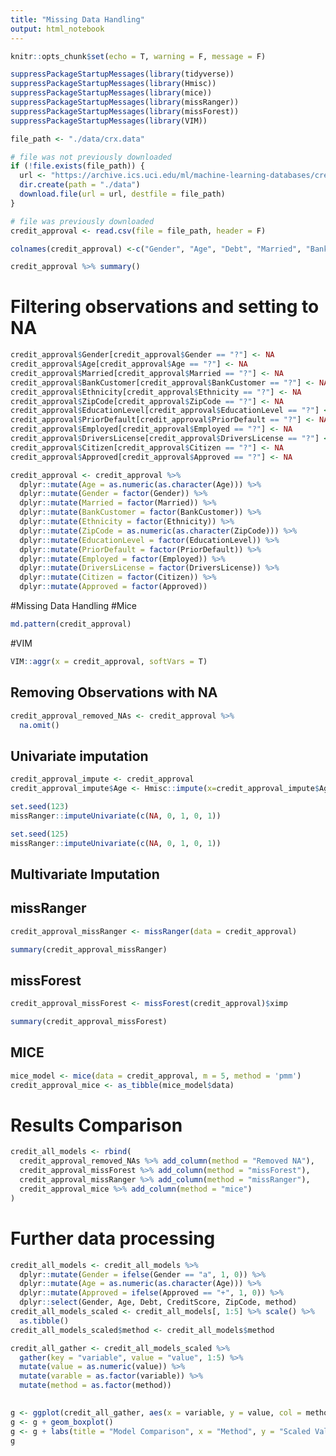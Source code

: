 ```yaml
---
title: "Missing Data Handling"
output: html_notebook
---
```




```r
knitr::opts_chunk$set(echo = T, warning = F, message = F)
```

```r
suppressPackageStartupMessages(library(tidyverse))
suppressPackageStartupMessages(library(Hmisc))
suppressPackageStartupMessages(library(mice))
suppressPackageStartupMessages(library(missRanger))
suppressPackageStartupMessages(library(missForest))
suppressPackageStartupMessages(library(VIM))
```

```r
file_path <- "./data/crx.data"

# file was not previously downloaded
if (!file.exists(file_path)) {
  url <- "https://archive.ics.uci.edu/ml/machine-learning-databases/credit-screening/crx.data"
  dir.create(path = "./data")
  download.file(url = url, destfile = file_path)
}

# file was previously downloaded
credit_approval <- read.csv(file = file_path, header = F)
```

```r
colnames(credit_approval) <-c("Gender", "Age", "Debt", "Married", "BankCustomer", "EducationLevel", "Ethnicity", "YearsEmployed", "PriorDefault", "Employed", "CreditScore", "DriversLicense", "Citizen", "ZipCode", "Income", "Approved")
```

```r
credit_approval %>% summary()
```
# Filtering observations and setting to NA
```r
credit_approval$Gender[credit_approval$Gender == "?"] <- NA
credit_approval$Age[credit_approval$Age == "?"] <- NA
credit_approval$Married[credit_approval$Married == "?"] <- NA
credit_approval$BankCustomer[credit_approval$BankCustomer == "?"] <- NA
credit_approval$Ethnicity[credit_approval$Ethnicity == "?"] <- NA
credit_approval$ZipCode[credit_approval$ZipCode == "?"] <- NA
credit_approval$EducationLevel[credit_approval$EducationLevel == "?"] <- NA
credit_approval$PriorDefault[credit_approval$PriorDefault == "?"] <- NA
credit_approval$Employed[credit_approval$Employed == "?"] <- NA
credit_approval$DriversLicense[credit_approval$DriversLicense == "?"] <- NA
credit_approval$Citizen[credit_approval$Citizen == "?"] <- NA
credit_approval$Approved[credit_approval$Approved == "?"] <- NA
```

```r
credit_approval <- credit_approval %>%
  dplyr::mutate(Age = as.numeric(as.character(Age))) %>%
  dplyr::mutate(Gender = factor(Gender)) %>%
  dplyr::mutate(Married = factor(Married)) %>%
  dplyr::mutate(BankCustomer = factor(BankCustomer)) %>%
  dplyr::mutate(Ethnicity = factor(Ethnicity)) %>%
  dplyr::mutate(ZipCode = as.numeric(as.character(ZipCode))) %>%
  dplyr::mutate(EducationLevel = factor(EducationLevel)) %>%
  dplyr::mutate(PriorDefault = factor(PriorDefault)) %>%
  dplyr::mutate(Employed = factor(Employed)) %>%
  dplyr::mutate(DriversLicense = factor(DriversLicense)) %>%
  dplyr::mutate(Citizen = factor(Citizen)) %>%
  dplyr::mutate(Approved = factor(Approved))
```

#Missing Data Handling
#Mice
```r
md.pattern(credit_approval)
```
#VIM
```r
VIM::aggr(x = credit_approval, softVars = T)
```
## Removing Observations with NA
```r
credit_approval_removed_NAs <- credit_approval %>%
  na.omit()
```
## Univariate imputation
```r
credit_approval_impute <- credit_approval
credit_approval_impute$Age <- Hmisc::impute(x=credit_approval_impute$Age)
```

```r
set.seed(123)
missRanger::imputeUnivariate(c(NA, 0, 1, 0, 1))
```

```r
set.seed(125)
missRanger::imputeUnivariate(c(NA, 0, 1, 0, 1))
```
## Multivariate Imputation

## missRanger
```r
credit_approval_missRanger <- missRanger(data = credit_approval)
```

```r
summary(credit_approval_missRanger)
```
## missForest
```r
credit_approval_missForest <- missForest(credit_approval)$ximp
```

```r
summary(credit_approval_missForest)
```
## MICE
```r
mice_model <- mice(data = credit_approval, m = 5, method = 'pmm')
credit_approval_mice <- as_tibble(mice_model$data)
```
# Results Comparison
```r
credit_all_models <- rbind(
  credit_approval_removed_NAs %>% add_column(method = "Removed NA"),
  credit_approval_missForest %>% add_column(method = "missForest"),
  credit_approval_missRanger %>% add_column(method = "missRanger"),
  credit_approval_mice %>% add_column(method = "mice")
)
```

# Further data processing
```r
credit_all_models <- credit_all_models %>%
  dplyr::mutate(Gender = ifelse(Gender == "a", 1, 0)) %>%
  dplyr::mutate(Age = as.numeric(as.character(Age))) %>%
  dplyr::mutate(Approved = ifelse(Approved == "+", 1, 0)) %>%
  dplyr::select(Gender, Age, Debt, CreditScore, ZipCode, method)
credit_all_models_scaled <- credit_all_models[, 1:5] %>% scale() %>%
  as.tibble()
credit_all_models_scaled$method <- credit_all_models$method

credit_all_gather <- credit_all_models_scaled %>%
  gather(key = "variable", value = "value", 1:5) %>%
  mutate(value = as.numeric(value)) %>%
  mutate(varable = as.factor(variable)) %>%
  mutate(method = as.factor(method))
  
```

```r
g <- ggplot(credit_all_gather, aes(x = variable, y = value, col = method))
g <- g + geom_boxplot()
g <- g + labs(title = "Model Comparison", x = "Method", y = "Scaled Value [-]")
g
```


